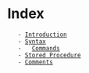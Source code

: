 = Index =
	- [[introduction|Introduction]]
	- [[sintax|Syntax]]
	-	[[commands/index|Commands]]	 
	- [[stored-procedure|Stored Procedure]]
	- [[comments|Comments]]
